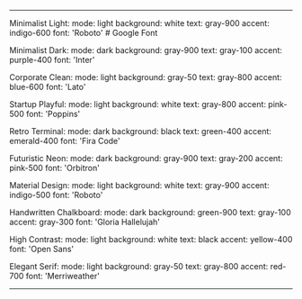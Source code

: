 ---

Minimalist Light:
  mode: light
  background: white
  text: gray-900
  accent: indigo-600
  font: 'Roboto'           # Google Font

Minimalist Dark:
  mode: dark
  background: gray-900
  text: gray-100
  accent: purple-400
  font: 'Inter'

Corporate Clean:
  mode: light
  background: gray-50
  text: gray-800
  accent: blue-600
  font: 'Lato'

Startup Playful:
  mode: light
  background: white
  text: gray-800
  accent: pink-500
  font: 'Poppins'

Retro Terminal:
  mode: dark
  background: black
  text: green-400
  accent: emerald-400
  font: 'Fira Code'

Futuristic Neon:
  mode: dark
  background: gray-900
  text: gray-200
  accent: pink-500
  font: 'Orbitron'

Material Design:
  mode: light
  background: white
  text: gray-900
  accent: indigo-500
  font: 'Roboto'

Handwritten Chalkboard:
  mode: dark
  background: green-900
  text: gray-100
  accent: gray-300
  font: 'Gloria Hallelujah'

High Contrast:
  mode: light
  background: white
  text: black
  accent: yellow-400
  font: 'Open Sans'

Elegant Serif:
  mode: light
  background: gray-50
  text: gray-800
  accent: red-700
  font: 'Merriweather'

---
